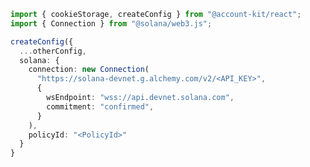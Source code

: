 <CodeBlocks>

```ts title="config.ts"
import { cookieStorage, createConfig } from "@account-kit/react";
import { Connection } from "@solana/web3.js";

createConfig({
  ...otherConfig,
  solana: {
    connection: new Connection(
      "https://solana-devnet.g.alchemy.com/v2/<API_KEY>",
      {
        wsEndpoint: "wss://api.devnet.solana.com",
        commitment: "confirmed",
      }
    ),
    policyId: "<PolicyId>"
  }
}
```

</CodeBlocks>
